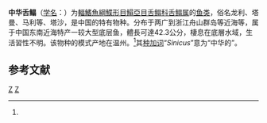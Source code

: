 {{Speciesbox
| status = NE
| status_system = IUCN3.1
| genus = Cynoglossus
| species = sinicus
| authority = (Wu, 1932)<ref name='id8742'>{{cite web| url =http://www.bioinfo.cn/db05/BjdwSpecies.php?action=view&id=8742| title =中华舌鳎| work =《中国动物物种编目数据库》| publisher =中国科学院微生物研究所| author =中国科学院动物研究所| accessdate =2009-04-16| deadurl =yes| archiveurl =https://web.archive.org/web/20160305005256/http://www.bioinfo.cn/db05/BjdwSpecies.php?action=view&id=8742| archivedate =2016-03-05}}</ref>
}}

'''中华舌鳎'''（[[学名|学名]]：{{lang|la|''Cynoglossus sinicus''}}）为[[輻鰭魚綱|輻鰭魚綱]][[鰈形目|鰈形目]][[鰨亞目|鰨亞目]][[舌鳎科|舌鳎科]][[舌鳎属|舌鳎属]]的[[鱼类|鱼类]]，俗名龙利、塔曼、马利等、塔沙，是中国的特有物种。分布于两广到浙江舟山群岛等近海等，属于中国东南近海特产一较大型底层鱼，體長可達42.3公分，棲息在底層水域，生活習性不明。该物种的模式产地在温州。<ref name='id8742'/>其[[种加词|种加词]]“''Sinicus''”意为“中华的”。

== 参考文献 ==
{{reflist}}

{{Taxonbar|from=Q1045089}}

[[Category:舌鳎属|Z]]
[[Category:1932年描述的鱼类|Z]]


{{Pleuronectiformes-stub}}